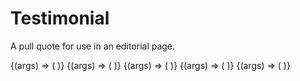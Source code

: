 
<Meta title="Labs/Brand/Molecules/Testimonial" component={Testimonial} />

# Testimonial

<StoryStatus status="stable" />

A pull quote for use in an editorial page.

<Canvas withSource="open" className="dark">
  <Story name="Testimonial">
    {(args) => (
      <Testimonial
        testimonial={{
          firstName: text('First Name', 'Lacey'),
          lastName: text('Last Name', 'Bathala'),
          company: text('Company', 'Microsoft'),
          quote: text(
            'Short Quote',
            'Coding aint rocket science, it’s just falsely intimidating.'
          ),
          imageUrl: text(
            'Image URL',
            'https://content.codecademy.com/courses/free/boba.svg'
          ),
        }}
        size={select('size', ['small', 'medium', 'large'], 'small')}
        theme={select('theme', ['dark', 'light'], 'dark')}
      />
    )}
  </Story>
</Canvas>

<Props story="Testimonial" of={Testimonial} />

<Canvas className="dark" columns={1}>
  <Story name="Medium">
    {(args) => (
      <Testimonial
        testimonial={{
          firstName: 'Lacey',
          lastName: 'Bathala',
          company: 'Microsoft',
          quote: 'Coding aint rocket science, it’s just falsely intimidating.',
          imageUrl: 'https://content.codecademy.com/courses/free/boba.svg',
        }}
        size="medium"
        theme="dark"
      />
    )}
  </Story>
  <Story name="Large">
    {(args) => (
      <Testimonial
        testimonial={{
          firstName: 'Lacey',
          lastName: 'Bathala',
          company: 'Microsoft',
          quote: 'Coding aint rocket science, it’s just falsely intimidating.',
          imageUrl: 'https://content.codecademy.com/courses/free/boba.svg',
        }}
        size="large"
        theme="dark"
      />
    )}
  </Story>
  <Story name="No Avatar">
    {(args) => (
      <Testimonial
        testimonial={{
          firstName: 'Lacey',
          lastName: 'Bathala',
          company: 'Microsoft',
          quote: 'Coding aint rocket science, it’s just falsely intimidating.',
        }}
        size="large"
        theme="dark"
      />
    )}
  </Story>
  <Story name="Light Theme">
    {(args) => (
      <Testimonial
        testimonial={{
          firstName: 'Lacey',
          lastName: 'Bathala',
          company: 'Microsoft',
          quote: 'Coding aint rocket science, it’s just falsely intimidating.',
          imageUrl: 'https://content.codecademy.com/courses/free/boba.svg',
        }}
        size="small"
        theme={VisualTheme.Light}
      />
    )}
  </Story>
</Canvas>

